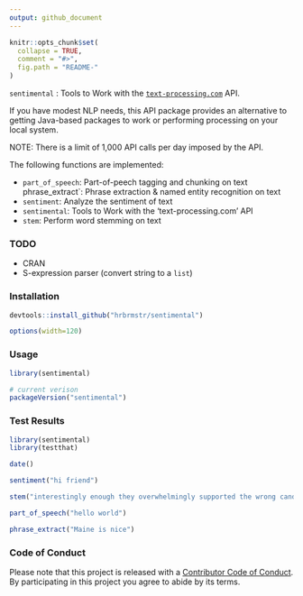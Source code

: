 ```yaml
---
output: github_document
---
```


<!-- README.md is generated from README.Rmd. Please edit that file -->

```r
knitr::opts_chunk$set(
  collapse = TRUE,
  comment = "#>",
  fig.path = "README-"
)
```

`sentimental` : Tools to Work with the [`text-processing.com`](text-processing.com) API.

If you have modest NLP needs, this API package provides an alternative to getting Java-based packages to work or performing processing on your local system.

NOTE: There is a limit of 1,000 API calls per day imposed by the API.

The following functions are implemented:

- `part_of_speech`:	Part-of-peech tagging and chunking on text
phrase_extract`:	Phrase extraction & named entity recognition on text
- `sentiment`:	Analyze the sentiment of text
- `sentimental`:	Tools to Work with the 'text-processing.com' API
- `stem`:	Perform word stemming on text

### TODO

- CRAN
- S-expression parser (convert string to a `list`)

### Installation

```r
devtools::install_github("hrbrmstr/sentimental")
```

```r
options(width=120)
```

### Usage

```r
library(sentimental)

# current verison
packageVersion("sentimental")

```

### Test Results

```r
library(sentimental)
library(testthat)

date()

sentiment("hi friend")

stem("interestingly enough they overwhelmingly supported the wrong candidate")

part_of_speech("hello world")

phrase_extract("Maine is nice")
```

### Code of Conduct

Please note that this project is released with a [Contributor Code of Conduct](CONDUCT.md). 
By participating in this project you agree to abide by its terms.
